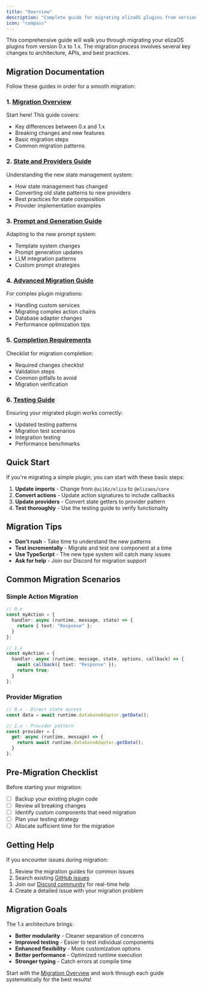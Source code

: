 ```yaml
---
title: "Overview"
description: "Complete guide for migrating elizaOS plugins from version 0.x to 1.x"
icon: "compass"
---
```


This comprehensive guide will walk you through migrating your elizaOS plugins from version 0.x to 1.x. The migration process involves several key changes to architecture, APIs, and best practices.

## Migration Documentation

Follow these guides in order for a smooth migration:

### 1. [Migration Overview](./migration-guide.mdx)
Start here! This guide covers:
- Key differences between 0.x and 1.x
- Breaking changes and new features
- Basic migration steps
- Common migration patterns

### 2. [State and Providers Guide](./state-and-providers-guide)
Understanding the new state management system:
- How state management has changed
- Converting old state patterns to new providers
- Best practices for state composition
- Provider implementation examples

### 3. [Prompt and Generation Guide](./prompt-and-generation-guide)
Adapting to the new prompt system:
- Template system changes
- Prompt generation updates
- LLM integration patterns
- Custom prompt strategies

### 4. [Advanced Migration Guide](./advanced-migration-guide)
For complex plugin migrations:
- Handling custom services
- Migrating complex action chains
- Database adapter changes
- Performance optimization tips

### 5. [Completion Requirements](./completion-requirements)
Checklist for migration completion:
- Required changes checklist
- Validation steps
- Common pitfalls to avoid
- Migration verification

### 6. [Testing Guide](./testing-guide)
Ensuring your migrated plugin works correctly:
- Updated testing patterns
- Migration test scenarios
- Integration testing
- Performance benchmarks

## Quick Start

If you're migrating a simple plugin, you can start with these basic steps:

1. **Update imports** - Change from `@ai16z/eliza` to `@elizaos/core`
2. **Convert actions** - Update action signatures to include callbacks
3. **Update providers** - Convert state getters to provider pattern
4. **Test thoroughly** - Use the testing guide to verify functionality

## Migration Tips

- **Don't rush** - Take time to understand the new patterns
- **Test incrementally** - Migrate and test one component at a time
- **Use TypeScript** - The new type system will catch many issues
- **Ask for help** - Join our Discord for migration support

## Common Migration Scenarios

### Simple Action Migration
```typescript
// 0.x
const myAction = {
  handler: async (runtime, message, state) => {
    return { text: "Response" };
  }
};

// 1.x
const myAction = {
  handler: async (runtime, message, state, options, callback) => {
    await callback({ text: "Response" });
    return true;
  }
};
```

### Provider Migration
```typescript
// 0.x - Direct state access
const data = await runtime.databaseAdapter.getData();

// 1.x - Provider pattern
const provider = {
  get: async (runtime, message) => {
    return await runtime.databaseAdapter.getData();
  }
};
```

## Pre-Migration Checklist

Before starting your migration:

- [ ] Backup your existing plugin code
- [ ] Review all breaking changes
- [ ] Identify custom components that need migration
- [ ] Plan your testing strategy
- [ ] Allocate sufficient time for the migration

## Getting Help

If you encounter issues during migration:

1. Review the migration guides for common issues
2. Search existing [GitHub issues](https://github.com/elizaos/eliza/issues)
3. Join our [Discord community](https://discord.gg/ai16z) for real-time help
4. Create a detailed issue with your migration problem

## Migration Goals

The 1.x architecture brings:

- **Better modularity** - Cleaner separation of concerns
- **Improved testing** - Easier to test individual components
- **Enhanced flexibility** - More customization options
- **Better performance** - Optimized runtime execution
- **Stronger typing** - Catch errors at compile time

Start with the [Migration Overview](./migration-guide.mdx) and work through each guide systematically for the best results! 